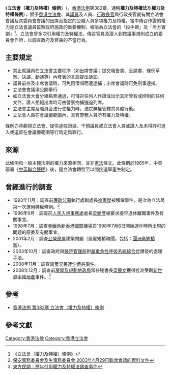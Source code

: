 {{Infobox legislation
| short_title = 立法會（權力及特權）條例<br>{{small|Legislative Council (Powers and Privileges) Ordinance}}
| legislature = [[香港立法局|香港立法局]]
| image = Coat of arms of Hong Kong (1959–1997).svg
| imagesize = 
| imagealt = 
| caption = 
| long_title = 本條例旨在公布和界定立法會與其議員及人員、行政長官與行政長官就有關立法會會議及其委員會會議的出席而指定的公職人員的某些權力、特權及豁免權；確保立法會內言論自由；就進入立法會會議廳範圍及在其內的行為等事作出規限；於某些情況對立法會議員施加紀律制裁訂定條文；對於在立法會或其委員會的會議程序中作證事訂定條文，並就此等程序及有關事項訂定罪行；以及為其他附帶或相關的目的訂定條文。<ref>{{Cite web|title=第382章 《立法會（權力及特權）條例》Cap. 382 Legislative Council (Powers and Privileges) Ordinance|url=https://www.elegislation.gov.hk/hk/cap382!en-zh-Hant-HK?INDEX_CS=N|accessdate=2022-06-23|author=|date=|format=|publisher=電子版香港法例|language=}}</ref>。
| citation = {{Cite Hong Kong ordinance|382}}
| territorial_extent = 
| considered_by = 
| enacted_by = [[香港立法局|香港立法局]]
| date_enacted = {{startdate|1985|07|26}}
| date_passed = 
| date_passed2 = 
| date_assented = 
| royal_assent = 
| date_signed = 
| date_commenced = 
| date_of_expiry = 
| date_repealed = 
| administered_by = 
| bill = 1985年立法局(權力及特權)條例草案<ref>{{cite web |title=Bill Database |url=https://app.legco.gov.hk/Bills/Chinese/billdetail.aspx?internalKey=04165%20%20%20%20%20%20%20%20%20%20%20%20%20&gazette=10/05/1985|publisher=香港立法局 |accessdate=2022-06-23}}</ref>
| bill_citation = 
| bill_date = 
| introduced_by = [[香港特別行政區政務司司長|布政司]][[夏鼎基|夏鼎基]]
| 1st_reading = {{startdate|1985|05|15}}
| 2nd_reading = {{startdate|1985|06|12}}
| 3rd_reading = {{startdate|1985|06|26}}
| conf_committee_passed = 
| date_conf_committee = 
| white_paper = 
| committee_report = 
| amendments = 1994、2021
| repeals = 
| related_legislation = 
| summary = 
| keywords = 
| status = current
}}
《'''立法會（權力及特權）條例'''》（'''{{Lang|en|Legislative Council（Powers and Privileges） Ordinance}}'''，[[香港法例|香港法例]]第382章，通稱'''權力及特權法'''及'''權力及特權條例'''），賦予[[香港立法會|香港立法會]]、其[[香港特別行政區立法會|議員]]及人員、[[香港特別行政區行政長官|行政長官]]與行政長官就有關立法會會議及其委員會會議的出席而指定的公職人員多項權力及特權。當中傳召作證的權力是立法會議員監察政府施政的重要機制，被喻為立法會的「殺手鐧」及「尚方寶劍」<ref>[https://www.elegislation.gov.hk/hk/cap382!zh-Hant-hk 《立法會（權力及特權）條例》]</ref>。立法會曾多次引用權力及特權法，傳召官員及證人到按議事規則成立的委員會作證，以調查政府及官員的不當行為。

== 主要規定 ==
*禁止就議員在立法會主要程序（如出席會議；提交報告書、呈請書、條例草案、決議、動議等）內發表的言論提出訴訟。
*議員前往及出席會議時，可免因債項而遭逮捕；出席會議時可免刑事逮捕。
*立法會會議須公開舉行
*如立法會大會分組點票通過，可傳召任何人作證或出示其所管有或控制的任何文件。證人拒絕出席時可由警察拘捕強迫列席。
*立法會主席及職員合法行使權力時，法院無權管轄其具體行動。
*立法會人員在會議廳範圍內，具有警務人員所有權力及特權。

條例亦將藐視立法會、提供虛假證據、干預議員或立法會人員或證人及未得許可進入或逗留在會議廳範圍等行爲定爲罪行。

==來源==
此條例和一般主體法例的權力來源相同，並非[[憲法|憲法]]條文。此條例於1985年，中英簽署《[[中英聯合聲明|中英聯合聲明]]》後，隨立法會轉型至以間接選舉產生制定。

==曾經進行的調查==
*1993年11月：調查前[[香港廉政公署|廉政公署]]執行處副處長[[徐家傑|徐家傑]]被解僱事件，是次為立法局第一次運用特權條例。<ref>[http://www.legco.gov.hk/yr02-03/chinese/panels/se/papers/hsse0718ls-80-c.pdf 保安事務委員會及生事務委員會 2003年4月29日聯席會議的資料文件]</ref>
*1996年9月：調查前[[人民入境事務處|人民入境事務處]]處長[[梁銘彥|梁銘彥]]被要求提早退休離職事件及有關事宜。
*1998年7月：調查[[赤鱲角|赤鱲角]]新[[香港國際機場|香港國際機場]]自1998年7月6日開始運作時所出現的問題的原委及有關事宜。
*2001年2月：調查[[公營房屋|公營房屋]]建築問題（居屋短樁醜聞，包括：[[圓洲角短樁案|圓洲角短樁案]]）。
*2003年10月：調查政府與[[醫院管理局|醫院管理局]]對[[嚴重急性呼吸系統綜合症|嚴重急性呼吸系統綜合症]]爆發的處理手法。
*2008年11月：調查[[雷曼兄弟迷你債券事件|雷曼兄弟迷你債券事件]]。
*2008年12月：調查前[[房屋及規劃地政局|房屋及規劃地政局]]常任秘書長[[梁展文|梁展文]]獲得批准受聘[[新世界中國地產|新世界中國地產]]事件。<ref>[http://orientaldaily.on.cc/cnt/news/20120312/00176_093.html 東方民調：歷年引用權力及特權法調查事件]</ref>

==參考==
* [https://www.elegislation.gov.hk/hk/cap382!zh-Hant-hk 香港法例 第382章 立法會（權力及特權）條例]

==參考文獻==
<div class="references-small">
<references />
</div>

[[Category:香港法律|Category:香港法律]]
[[Category:香港立法會|Category:香港立法會]]
